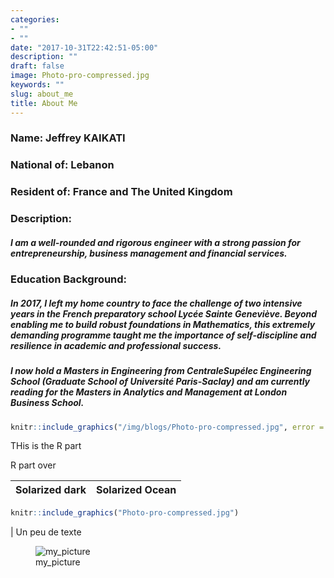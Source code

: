 ```yaml
---
categories:
- ""
- ""
date: "2017-10-31T22:42:51-05:00"
description: ""
draft: false
image: Photo-pro-compressed.jpg
keywords: ""
slug: about_me
title: About Me
---
```


### Name: Jeffrey KAIKATI
### National of: Lebanon
### Resident of: France and The United Kingdom
### Description: 

##### I am a well-rounded and rigorous engineer with a strong passion for entrepreneurship, business management and financial services.

### Education Background: 

##### In 2017, I left my home country to face the challenge of two intensive years in the French preparatory school Lycée Sainte Geneviève. Beyond enabling me to build robust foundations in Mathematics, this extremely demanding programme taught me the importance of self-discipline and resilience in academic and professional success.
##### I now hold a Masters in Engineering from CentraleSupélec Engineering School (Graduate School of Université Paris-Saclay) and am currently reading for the Masters in Analytics and Management at London Business School. 



```r
knitr::include_graphics("/img/blogs/Photo-pro-compressed.jpg", error = FALSE)
```


THis is the R part



R part over

Solarized dark             |  Solarized Ocean
:-------------------------:|:-------------------------:
```r
knitr::include_graphics("Photo-pro-compressed.jpg")
```

  | Un peu de texte
  

![my_picture](Photo-pro-compressed.jpg)

